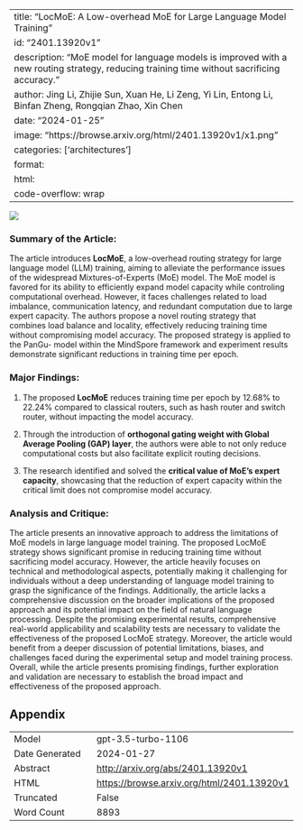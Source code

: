 
---
title: "LocMoE: A Low-overhead MoE for Large Language Model Training"
id: "2401.13920v1"
description: "MoE model for language models is improved with a new routing strategy, reducing training time without sacrificing accuracy."
author: Jing Li, Zhijie Sun, Xuan He, Li Zeng, Yi Lin, Entong Li, Binfan Zheng, Rongqian Zhao, Xin Chen
date: "2024-01-25"
image: "https://browse.arxiv.org/html/2401.13920v1/x1.png"
categories: ['architectures']
format:
  html:
    code-overflow: wrap
---

![](https://browse.arxiv.org/html/2401.13920v1/x1.png)

### **Summary of the Article:**

The article introduces **LocMoE**, a low-overhead routing strategy for large language model (LLM) training, aiming to alleviate the performance issues of the widespread Mixtures-of-Experts (MoE) model. The MoE model is favored for its ability to efficiently expand model capacity while controling computational overhead. However, it faces challenges related to load imbalance, communication latency, and redundant computation due to large expert capacity. The authors propose a novel routing strategy that combines load balance and locality, effectively reducing training time without compromising model accuracy. The proposed strategy is applied to the PanGu- model within the MindSpore framework and experiment results demonstrate significant reductions in training time per epoch.

### **Major Findings:**
1. The proposed **LocMoE** reduces training time per epoch by 12.68% to 22.24% compared to classical routers, such as hash router and switch router, without impacting the model accuracy.
  
2. Through the introduction of **orthogonal gating weight with Global Average Pooling (GAP) layer**, the authors were able to not only reduce computational costs but also facilitate explicit routing decisions.

3. The research identified and solved the **critical value of MoE’s expert capacity**, showcasing that the reduction of expert capacity within the critical limit does not compromise model accuracy.

### **Analysis and Critique:**
The article presents an innovative approach to address the limitations of MoE models in large language model training. The proposed LocMoE strategy shows significant promise in reducing training time without sacrificing model accuracy. However, the article heavily focuses on technical and methodological aspects, potentially making it challenging for individuals without a deep understanding of language model training to grasp the significance of the findings. Additionally, the article lacks a comprehensive discussion on the broader implications of the proposed approach and its potential impact on the field of natural language processing. Despite the promising experimental results, comprehensive real-world applicability and scalability tests are necessary to validate the effectiveness of the proposed LocMoE strategy. Moreover, the article would benefit from a deeper discussion of potential limitations, biases, and challenges faced during the experimental setup and model training process. Overall, while the article presents promising findings, further exploration and validation are necessary to establish the broad impact and effectiveness of the proposed approach.

## Appendix

|          |          |
|----------|----------|
| Model     | gpt-3.5-turbo-1106       |
| Date Generated     | 2024-01-27       |
| Abstract | [http://arxiv.org/abs/2401.13920v1](http://arxiv.org/abs/2401.13920v1)        |
| HTML     | [https://browse.arxiv.org/html/2401.13920v1](https://browse.arxiv.org/html/2401.13920v1)       |
| Truncated       | False       |
| Word Count       | 8893       |
